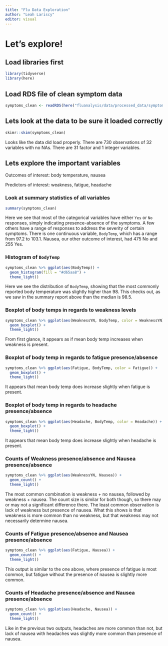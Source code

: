 ```yaml
---
title: "Flu Data Exploration"
author: "Leah Lariscy"
editor: visual
---
```


# Let's explore!

## Load libraries first

```r
library(tidyverse)
library(here)
```

## Load RDS file of clean symptom data

```r
symptoms_clean <- readRDS(here("fluanalysis/data/processed_data/symptoms_clean.RDS"))
```

## Lets look at the data to be sure it loaded correctly

```r
skimr::skim(symptoms_clean)
```

Looks like the data did load properly. There are 730 observations of 32 variables with no NAs. There are 31 factor and 1 integer variables.

## Lets explore the important variables

Outcomes of interest: body temperature, nausea

Predictors of interest: weakness, fatigue, headache\

### Look at summary statistics of all variables

```r
summary(symptoms_clean)
```

Here we see that most of the categorical variables have either `Yes` or `No` responses, simply indicating presence-absence of the symptoms. A few others have a range of responses to address the severity of certain symptoms. There is one continuous variable, `BodyTemp`, which has a range from 97.2 to 103.1. Nausea, our other outcome of interest, had 475 No and 255 Yes.

### Histogram of `BodyTemp`

```r
symptoms_clean %>% ggplot(aes(BodyTemp)) +
  geom_histogram(fill = "#d65aa8") +
  theme_light()
```

Here we see the distribution of `BodyTemp`, showing that the most commonly reported body temperature was slightly higher than 98. This checks out, as we saw in the summary report above than the median is 98.5.

### Boxplot of body temps in regards to weakness levels

```r
symptoms_clean %>% ggplot(aes(WeaknessYN, BodyTemp, color = WeaknessYN)) +
  geom_boxplot() +
  theme_light()
```

From first glance, it appears as if mean body temp increases when weakness is present.

### Boxplot of body temp in regards to fatigue presence/absence

```r
symptoms_clean %>% ggplot(aes(Fatigue, BodyTemp, color = Fatigue)) +
  geom_boxplot() +
  theme_light()
```

It appears that mean body temp does increase slightly when fatigue is present.

### Boxplot of body temp in regards to headache presence/absence

```r
symptoms_clean %>% ggplot(aes(Headache, BodyTemp, color = Headache)) +
  geom_boxplot() +
  theme_light()
```

It appears that mean body temp does increase slightly when headache is present.

### Counts of Weakness presence/absence and Nausea presence/absence

```r
symptoms_clean %>% ggplot(aes(WeaknessYN, Nausea)) +
  geom_count() +
  theme_light()
```

The most common combination is weakness + no nausea, followed by weakness + nausea. The count size is similar for both though, so there may or may not a significant difference there. The least common observation is lack of weakness but presence of nausea. What this shows is that weakness is more common than no weakness, but that weakness may not necessarily determine nausea.

### Counts of Fatigue presence/absence and Nausea presence/absence

```r
symptoms_clean %>% ggplot(aes(Fatigue, Nausea)) +
  geom_count() +
  theme_light()
```

This output is similar to the one above, where presence of fatigue is most common, but fatigue without the presence of nausea is slightly more common.

### Counts of Headache presence/absence and Nausea presence/absence

```r
symptoms_clean %>% ggplot(aes(Headache, Nausea)) +
  geom_count() +
  theme_light()
```

Like in the previous two outputs, headaches are more common than not, but lack of nausea with headaches was slightly more common than presence of nausea.
